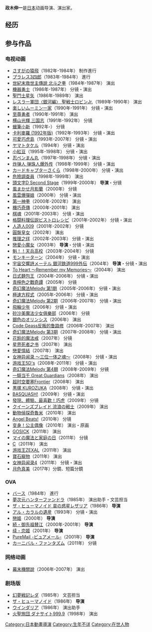 {{Japanese|japanese=政木 伸一|kana=まさき しんいち|romaji=Masaki Shinichi}}
'''政木伸一'''{{BD||不明|2018年|5月|catIdx=Masaki}}是[[日本|日本]]动画导演、演出家。

==经历==

==参与作品==

===电视动画===

* [[さすがの猿飛|さすがの猿飛]]（1982年-1984年） 制作進行
* [[プラレス3四郎|プラレス3四郎]]（1983年-1984年） 進行
* [[北斗神拳|世紀末救世主傳說 北斗之拳]]（1984年-1987年） 演出
* [[機器勇士|機器勇士]]（1986年-1987年） 分镜・演出
* [[聖鬥士星矢|聖鬥士星矢]]（1986年-1989年） 演出
* [[レスラー軍団〈銀河編〉_聖戦士ロビンJr.|レスラー軍団〈銀河編〉 聖戦士ロビンJr.]]（1989年-1990年） 演出
* [[楽しいムーミン一家|楽しいムーミン一家]]（1990年-1991年） 分镜・演出
* [[至尊勇者|至尊勇者]]（1990年-1991年） 演出
* [[横山光輝_三国志|横山光輝 三国志]]（1991年-1992年） 分镜
* [[蠟筆小新|蠟筆小新]]（1992年-） 分镜
* [[卡利麥羅#電視動畫第2作|卡利麥羅 (1992年版)]]（1992年-1993年） 分镜・演出
* [[可愛巧虎島|可愛巧虎島]]（1993年-2007年） 分镜・演出
* [[ヤマトタケル_(アニメ)|ヤマトタケル]]（1994年） 分镜・演出
* [[小紅豆|小紅豆]]（1995年-1998年） 分镜・演出
* [[忍ペンまん丸|忍ペンまん丸]]（1997年-1998年） 分镜・演出
* [[炸弹人_弹珠人爆外传|炸弹人 弹珠人爆外传]]（1998年-1999年） 分镜・演出
* [[カードキャプターさくら|カードキャプターさくら]]（1998年-2000年） 分镜・演出
* [[危險調查員|危險調查員]]（1998年-1999年） 演出
* [[頭文字D|頭文字D Second Stage]]（1999年-2000年） '''导演'''・分镜
* [[風まかせ月影蘭|風まかせ月影蘭]]（2000年） 分镜
* [[風雲爆彈娘|風雲爆彈娘]]（2000年） 分镜・演出
* [[第一神拳|第一神拳]]（2000年-2002年） 演出
* [[機巧奇傳|機巧奇傳]]（2000年-2001年） 演出
* [[棋魂|棋魂]]（2001年-2003年） 分镜・演出
* [[格闘料理伝説ビストロレシピ|格闘料理伝説ビストロレシピ]]（2001年-2002年） 分镜・演出
* [[人造人009|人造人009]]（2001年-2002年） 分镜
* [[圓盤皇女|圓盤皇女]]（2002年） 演出
* [[推理之绊|推理之绊]]（2002年-2003年） 分镜・演出
* [[戀愛小魔女|戀愛小魔女]]（2003年） '''导演'''・分镜・演出
* [[魁！！天兵高校|魁！！天兵高校]]（2003年-2004年） 分镜
* [[モンキーターン_(漫画)|モンキーターン]]（2004年） 分镜・演出
* [[宇宙交響詩メーテル_銀河鉄道999外伝|宇宙交響詩メーテル 銀河鉄道999外伝]]（2004年） '''导演'''・分镜・演出
* [[To_Heart|To Heart 〜Remember my Memories〜]]（2004年） 演出
* [[日式麵包王|日式麵包王]]（2004年-2006年） 分镜・演出
* [[青檸色之戰奇譚|青檸色之戰奇譚]]（2005年） 分镜
* [[奇幻魔法Melody|奇幻魔法Melody 第1期]]（2005年-2006年） 分镜・演出
* [[極速方程式|極速方程式]]（2005年-2006年） 分镜・演出
* [[奇幻魔法Melody|奇幻魔法Melody 第2期]]（2006年-2007年） 分镜・演出
* [[飛輪少年|飛輪少年]]（2006年） 分镜・演出
* [[砂沙美魔法少女俱樂部|砂沙美魔法少女俱樂部]]（2006年） 分镜
* [[銀色のオリンシス|銀色のオリンシス]]（2006年） 演出
* [[Code_Geass反叛的鲁路修|Code Geass反叛的鲁路修]]（2006年-2007年） 演出
* [[奇幻魔法Melody|奇幻魔法Melody 第3期]]（2007年-2008年） 分镜・演出
* [[花鈴的魔法戒|花鈴的魔法戒]]（2007年） 分镜
* [[星界死者之书|星界死者之书]]（2007年） 演出
* [[戀愛情結|戀愛情結]]（2007年） 演出
* [[女神异闻录_～三位一体之魂～|女神异闻录 ～三位一体之魂～]]（2008年） 分镜・演出
* [[游戏王5D's|游戏王5D's]]（2008年-2011年） 分镜・演出
* [[奇幻魔法Melody|奇幻魔法Melody 第4期]]（2008年-2009年） 分镜
* [[一騎當千|一騎当千 Great Guardians]]（2008年） 演出
* [[超时空要塞Frontier|超时空要塞Frontier]]（2008年） 演出
* [[黒塚_KUROZUKA|黒塚 KUROZUKA]]（2008年） 分镜・演出
* [[BASQUASH!|BASQUASH!]]（2009年） 分镜・演出
* [[可愛巧虎島|發現、體驗、最喜歡！巧虎]]（2009年） 分镜
* [[クイーンズブレイド_(アニメ)|クイーンズブレイド 流浪の戦士]]（2009年） 演出
* [[動物偵探奇魯米|動物偵探奇魯米]]（2010年） 演出
* [[Angel_Beats!|Angel Beats!]]（2010年） 分镜
* [[变身！公主偶像|变身！公主偶像]]（2010年） 演出・原画
* [[GOSICK|GOSICK]]（2011年） 演出
* [[マイの魔法と家庭の日|マイの魔法と家庭の日]]（2011年） 分镜
* [[C_(動畫)|C]]（2011年） 演出
* [[游戏王ZEXAL|游戏王ZEXAL]]（2011年） 演出
* [[寶石寵物|寶石寵物]]（2011年） 演出
* [[女神异闻录4|女神异闻录4]]（2011年） 分镜・演出
* [[月色真美|月色真美]]（2017年）分鏡、短篇分鏡

===OVA===

* [[BIRTH|バース]]（1984年） 進行
* [[夢次元ハンターファンドラ|夢次元ハンターファンドラ]]（1985年） 演出助手・文芸担当
* [[ザ・ヒューマノイド_哀の惑星レザリア|ザ・ヒューマノイド 哀の惑星レザリア]]（1986年） '''导演'''
* [[アル・カラルの遺産|アル・カラルの遺産]]（1993年） 分镜・演出
* [[戀姬|戀姬]]（2000年） '''导演'''
* [[御先祖賛江|続・御先祖賛江]]（2000年-2001年） '''导演'''
* [[戀姬|续・恋姬]]（2001年） '''导演'''
* [[PureMail_-ピュアメール-|PureMail -ピュアメール-]]（2001年） '''导演'''
* [[TAKE_MOON#アニメ|カーニバル・ファンタズム]]（2011年） 分镜

===网络动画===

* [[幕末機關說|幕末機關說]]（2006年-2007年） 演出

===剧场版===

* [[幻夢戦記レダ|幻夢戦記レダ]]（1985年） 文芸担当
* [[ザ・ヒューマノイド|ザ・ヒューマノイド]]（1986年） '''导演'''
* [[ウインダリア|ウインダリア]]（1986年） 演出助手
* [[火聖旅団_ダナサイト999.9|火聖旅団 ダナサイト999.9]]（1998年） 演出

[[Category:日本動畫導演|Category:日本動畫導演]]
[[Category:生年不详|Category:生年不详]]
[[Category:在世人物|Category:在世人物]]